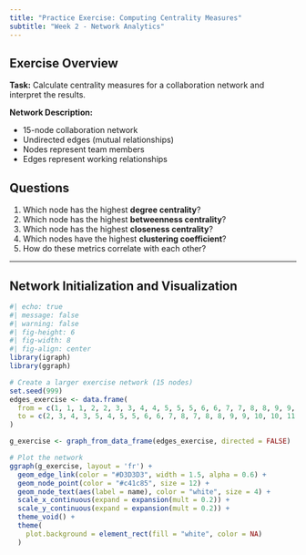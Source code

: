 ```yaml
---
title: "Practice Exercise: Computing Centrality Measures"
subtitle: "Week 2 - Network Analytics"
---
```


## Exercise Overview

**Task:** Calculate centrality measures for a collaboration network and interpret the results.

**Network Description:**

- 15-node collaboration network
- Undirected edges (mutual relationships)
- Nodes represent team members
- Edges represent working relationships

## Questions

1. Which node has the highest **degree centrality**?
2. Which node has the highest **betweenness centrality**?
3. Which node has the highest **closeness centrality**?
4. Which nodes have the highest **clustering coefficient**?
5. How do these metrics correlate with each other?

---

## Network Initialization and Visualization


```r
#| echo: true
#| message: false
#| warning: false
#| fig-height: 6
#| fig-width: 8
#| fig-align: center
library(igraph)
library(ggraph)

# Create a larger exercise network (15 nodes)
set.seed(999)
edges_exercise <- data.frame(
  from = c(1, 1, 1, 2, 2, 3, 3, 4, 4, 5, 5, 5, 6, 6, 7, 7, 8, 8, 9, 9, 10, 10, 11, 11, 12, 13, 13, 14),
  to = c(2, 3, 4, 3, 5, 4, 5, 5, 6, 6, 7, 8, 7, 8, 8, 9, 9, 10, 10, 11, 11, 12, 12, 13, 13, 14, 15, 15)
)

g_exercise <- graph_from_data_frame(edges_exercise, directed = FALSE)

# Plot the network
ggraph(g_exercise, layout = 'fr') +
  geom_edge_link(color = "#D3D3D3", width = 1.5, alpha = 0.6) +
  geom_node_point(color = "#c41c85", size = 12) +
  geom_node_text(aes(label = name), color = "white", size = 4) +
  scale_x_continuous(expand = expansion(mult = 0.2)) +
  scale_y_continuous(expand = expansion(mult = 0.2)) +
  theme_void() +
  theme(
    plot.background = element_rect(fill = "white", color = NA)
  )
```
